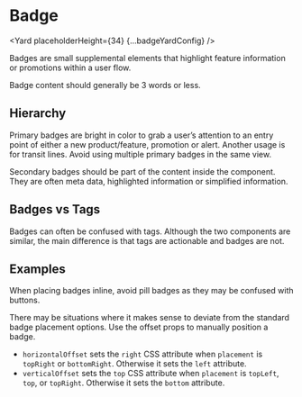 




# Badge

<Yard placeholderHeight={34} {...badgeYardConfig} />

Badges are small supplemental elements that highlight feature information or promotions within a user flow.

Badge content should generally be 3 words or less.

## Hierarchy

Primary badges are bright in color to grab a user’s attention to an entry point of either a new product/feature, promotion or alert. Another usage is for transit lines. Avoid using multiple primary badges in the same view.

Secondary badges should be part of the content inside the component. They are often meta data, highlighted information or simplified information.

## Badges vs Tags

Badges can often be confused with tags. Although the two components are similar, the main difference is that tags are actionable and badges are not.

## Examples

<Example title="Primary inline badge" path="badge/primary-inline.tsx">
  <PrimaryInline />
</Example>

When placing badges inline, avoid pill badges as they may be confused with buttons.

<Example title="Secondary inline badge" path="badge/secondary-inline.tsx">
  <SecondaryInline />
</Example>

<Example title="Offsets" path="badge/offset.tsx">
  <Offset />
</Example>

There may be situations where it makes sense to deviate from the standard badge placement options. Use the offset props to manually position a badge.

- `horizontalOffset` sets the `right` CSS attribute when `placement` is `topRight` or `bottomRight`. Otherwise it sets the `left` attribute.
- `verticalOffset` sets the `top` CSS attribute when `placement` is `topLeft`, `top`, or `topRight`. Otherwise it sets the `bottom` attribute.

<Exports component={BadgeExports} title="Badge exports" path="baseui/badge" />
